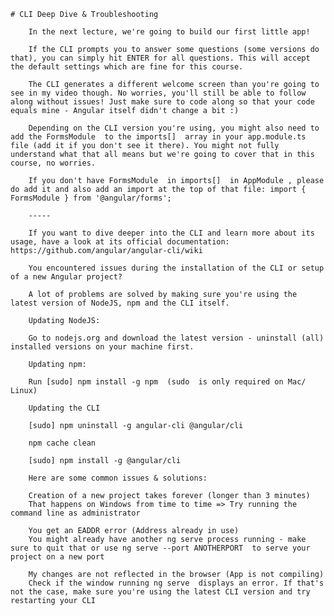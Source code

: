     # CLI Deep Dive & Troubleshooting

        In the next lecture, we're going to build our first little app!

        If the CLI prompts you to answer some questions (some versions do that), you can simply hit ENTER for all questions. This will accept the default settings which are fine for this course.

        The CLI generates a different welcome screen than you're going to see in my video though. No worries, you'll still be able to follow along without issues! Just make sure to code along so that your code equals mine - Angular itself didn't change a bit :)

        Depending on the CLI version you're using, you might also need to add the FormsModule  to the imports[]  array in your app.module.ts  file (add it if you don't see it there). You might not fully understand what that all means but we're going to cover that in this course, no worries.

        If you don't have FormsModule  in imports[]  in AppModule , please do add it and also add an import at the top of that file: import { FormsModule } from '@angular/forms'; 

        -----

        If you want to dive deeper into the CLI and learn more about its usage, have a look at its official documentation: https://github.com/angular/angular-cli/wiki

        You encountered issues during the installation of the CLI or setup of a new Angular project?

        A lot of problems are solved by making sure you're using the latest version of NodeJS, npm and the CLI itself.

        Updating NodeJS:

        Go to nodejs.org and download the latest version - uninstall (all) installed versions on your machine first.

        Updating npm:

        Run [sudo] npm install -g npm  (sudo  is only required on Mac/ Linux)

        Updating the CLI

        [sudo] npm uninstall -g angular-cli @angular/cli 

        npm cache clean 

        [sudo] npm install -g @angular/cli 

        Here are some common issues & solutions:

        Creation of a new project takes forever (longer than 3 minutes)
        That happens on Windows from time to time => Try running the command line as administrator

        You get an EADDR error (Address already in use)
        You might already have another ng serve process running - make sure to quit that or use ng serve --port ANOTHERPORT  to serve your project on a new port

        My changes are not reflected in the browser (App is not compiling)
        Check if the window running ng serve  displays an error. If that's not the case, make sure you're using the latest CLI version and try restarting your CLI
